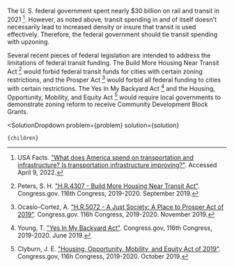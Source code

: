 

The U. S. federal government spent nearly $30 billion on rail and transit in 2021 [^"36"]. However, as noted above, transit spending in and of itself doesn't necessarily lead to increased density or insure that transit is used effectively. Therefore, the federal government should tie transit spending with upzoning.

Several recent pieces of federal legislation are intended to address the limitations of federal transit funding. The Build More Housing Near Transit Act [^"30"] would forbid federal transit funds for cities with certain zoning restrictions, and the Prosper Act [^"27"] would forbid all federal funding to cities with certain restrictions. The Yes In My Backyard Act [^"38"] and the Housing, Opportunity, Mobility, and Equity Act [^"5"] would require local governments to demonstrate zoning reform to receive Community Development Block Grants.

[^"5"]: Clyburn, J. E. ["Housing, Opportunity, Mobility, and Equity Act of 2019"](https://www.congress.gov/bill/116th-congress/house-bill/4808/text). Congress.gov, 116h Congress, 2019-2020. October 2019.

[^"27"]: Ocasio-Cortez, A. ["H.R.5072 - A Just Society: A Place to Prosper Act of 2019"](https://www.congress.gov/bill/116th-congress/house-bill/5072/text). Congress.gov. 116h Congress, 2019-2020. November 2019.

[^"30"]: Peters, S. H. ["H.R.4307 - Build More Housing Near Transit Act"](https://www.congress.gov/bill/116th-congress/house-bill/4307/text). Congress.gov. 116th Congress, 2019-2020. September 2019.

[^"36"]: USA Facts. ["What does America spend on transportation and infrastructure? Is transportation infrastructure improving?​"](https://usafacts.org/state-of-the-union/transportation-infrastructure/). Accessed April 9, 2022.

[^"38"]: Young, T. ["Yes In My Backyard Act"](https://www.congress.gov/bill/116th-congress/senate-bill/1919/text). Congress.gov, 116th Congress, 2019-2020. June 2019.

  <SolutionDropdown 
    problem={problem} 
    solution={solution}
  >
    {children}
  </SolutionDropdown>